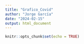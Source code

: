 ```yaml
---
title: "Grafico_Covid"
author: "Jorge García"
date: "2024-02-15"
output: html_document
---
```


```r
knitr::opts_chunk$set(echo = TRUE)
```


